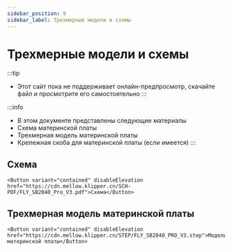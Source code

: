 ```yaml
---
sidebar_position: 9
sidebar_label: Трехмерные модели и схемы
---
```





# Трехмерные модели и схемы


:::tip
* Этот сайт пока не поддерживает онлайн-предпросмотр, скачайте файл и просмотрите его самостоятельно
:::

:::info
* В этом документе представлены следующие материалы
* Схема материнской платы
* Трехмерная модель материнской платы
* Крепежная скоба для материнской платы (если имеется)
:::

## Схема

    <Button variant="contained" disableElevation href="https://cdn.mellow.klipper.cn/SCH-PDF/FLY_SB2040_Pro_V3.pdf">Схема</Button>


## Трехмерная модель материнской платы

    <Button variant="contained" disableElevation href="https://cdn.mellow.klipper.cn/STEP/FLY_SB2040_PRO_V3.step">Модель материнской платы</Button>
